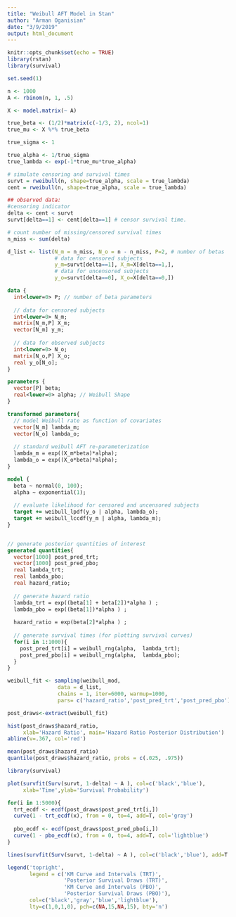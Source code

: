 ```yaml
---
title: "Weibull AFT Model in Stan"
author: "Arman Oganisian"
date: "3/9/2019"
output: html_document
---
```


```r
knitr::opts_chunk$set(echo = TRUE)
library(rstan)
library(survival)
```

```r
set.seed(1)

n <- 1000
A <- rbinom(n, 1, .5)

X <- model.matrix(~ A)

true_beta <- (1/2)*matrix(c(-1/3, 2), ncol=1)
true_mu <- X %*% true_beta

true_sigma <- 1

true_alpha <- 1/true_sigma
true_lambda <- exp(-1*true_mu*true_alpha)

# simulate censoring and survival times
survt = rweibull(n, shape=true_alpha, scale = true_lambda) 
cent = rweibull(n, shape=true_alpha, scale = true_lambda)

## observed data:
#censoring indicator
delta <- cent < survt
survt[delta==1] <- cent[delta==1] # censor survival time.

# count number of missing/censored survival times
n_miss <- sum(delta)

d_list <- list(N_m = n_miss, N_o = n - n_miss, P=2, # number of betas
               # data for censored subjects
               y_m=survt[delta==1], X_m=X[delta==1,],
               # data for uncensored subjects
               y_o=survt[delta==0], X_o=X[delta==0,])
```


```stan
data {
  int<lower=0> P; // number of beta parameters
  
  // data for censored subjects
  int<lower=0> N_m;
  matrix[N_m,P] X_m;
  vector[N_m] y_m;
  
  // data for observed subjects
  int<lower=0> N_o;
  matrix[N_o,P] X_o;
  real y_o[N_o];
}

parameters {
  vector[P] beta;                
  real<lower=0> alpha; // Weibull Shape      
}

transformed parameters{
  // model Weibull rate as function of covariates
  vector[N_m] lambda_m;
  vector[N_o] lambda_o;
  
  // standard weibull AFT re-parameterization
  lambda_m = exp((X_m*beta)*alpha);
  lambda_o = exp((X_o*beta)*alpha);
}

model {
  beta ~ normal(0, 100);
  alpha ~ exponential(1);
  
  // evaluate likelihood for censored and uncensored subjects
  target += weibull_lpdf(y_o | alpha, lambda_o);
  target += weibull_lccdf(y_m | alpha, lambda_m);
}


// generate posterior quantities of interest
generated quantities{
  vector[1000] post_pred_trt;
  vector[1000] post_pred_pbo;
  real lambda_trt; 
  real lambda_pbo; 
  real hazard_ratio;
  
  // generate hazard ratio
  lambda_trt = exp((beta[1] + beta[2])*alpha ) ;
  lambda_pbo = exp((beta[1])*alpha ) ;
  
  hazard_ratio = exp(beta[2]*alpha ) ;
  
  // generate survival times (for plotting survival curves)
  for(i in 1:1000){
    post_pred_trt[i] = weibull_rng(alpha,  lambda_trt);
    post_pred_pbo[i] = weibull_rng(alpha,  lambda_pbo);
  }
}

```

```r

weibull_fit <- sampling(weibull_mod,
                data = d_list, 
                chains = 1, iter=6000, warmup=1000,
                pars= c('hazard_ratio','post_pred_trt','post_pred_pbo'))

post_draws<-extract(weibull_fit)
```

```r
hist(post_draws$hazard_ratio,
     xlab='Hazard Ratio', main='Hazard Ratio Posterior Distribution')
abline(v=.367, col='red')

mean(post_draws$hazard_ratio)
quantile(post_draws$hazard_ratio, probs = c(.025, .975))
```


```r
library(survival)

plot(survfit(Surv(survt, 1-delta) ~ A ), col=c('black','blue'),
     xlab='Time',ylab='Survival Probability')

for(i in 1:5000){
  trt_ecdf <- ecdf(post_draws$post_pred_trt[i,])
  curve(1 - trt_ecdf(x), from = 0, to=4, add=T, col='gray')
  
  pbo_ecdf <- ecdf(post_draws$post_pred_pbo[i,])
  curve(1 - pbo_ecdf(x), from = 0, to=4, add=T, col='lightblue')
}

lines(survfit(Surv(survt, 1-delta) ~ A ), col=c('black','blue'), add=T )

legend('topright', 
       legend = c('KM Curve and Intervals (TRT)',
                  'Posterior Survival Draws (TRT)',
                  'KM Curve and Intervals (PBO)',
                  'Posterior Survival Draws (PBO)'),
       col=c('black','gray','blue','lightblue'), 
       lty=c(1,0,1,0), pch=c(NA,15,NA,15), bty='n')
```
